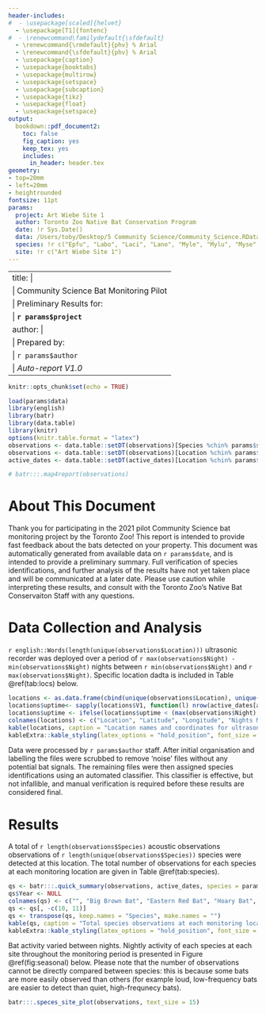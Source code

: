 ```yaml
---
header-includes:
#  - \usepackage[scaled]{helvet}
  - \usepackage[T1]{fontenc}
#  - \renewcommand\familydefault{\sfdefault}
  - \renewcommand{\rmdefault}{phv} % Arial
  - \renewcommand{\sfdefault}{phv} % Arial
  - \usepackage{caption}
  - \usepackage{booktabs}
  - \usepackage{multirow}
  - \usepackage{setspace}
  - \usepackage{subcaption}
  - \usepackage{tikz}
  - \usepackage{float}
  - \usepackage{setspace}
output:
  bookdown::pdf_document2: 
    toc: false
    fig_caption: yes
    keep_tex: yes
    includes:
      in_header: header.tex
geometry:
- top=20mm
- left=20mm
- heightrounded
fontsize: 11pt
params:
  project: Art Wiebe Site 1
  author: Toronto Zoo Native Bat Conservation Program
  date: !r Sys.Date()
  data: /Users/toby/Desktop/5 Community Science/Community_Science.RData
  species: !r c("Epfu", "Labo", "Laci", "Lano", "Myle", "Mylu", "Myse", "Pesu")
  site: !r c("Art Wiebe Site 1")
---
```


---
title: |
    | Community Science Bat Monitoring Pilot
    | Preliminary Results for:
    | **`r params$project`**
author: |
    | Prepared by:
    | `r params$author`
    | *Auto-report V1.0*
---

```r
knitr::opts_chunk$set(echo = TRUE)
```

```r
load(params$data)
library(english)
library(batr)
library(data.table)
library(knitr)
options(knitr.table.format = "latex") 
observations <- data.table::setDT(observations)[Species %chin% params$species]
observations <- data.table::setDT(observations)[Location %chin% params$site]
active_dates <- data.table::setDT(active_dates)[Location %chin% params$site]
```

```r
# batr:::.map4report(observations)
```


# About This Document {-}

Thank you for participating in the 2021 pilot Community Science bat monitoring project by the Toronto Zoo! This report is intended to provide fast feedback about the bats detected on your property. This document was automatically generated from available data on `r params$date`, and is intended to provide a preliminary summary. Full verification of species identifications, and further analysis of the results have not yet taken place and will be communicated at a later date. Please use caution while interpreting these results, and consult with the Toronto Zoo's Native Bat Conservaiton Staff with any questions. 

# Data Collection and Analysis

`r english::Words(length(unique(observations$Location)))` ultrasonic recorder was deployed over a period of `r max(observations$Night) - min(observations$Night)` nights between `r min(observations$Night)` and `r max(observations$Night)`. Specific location dadta is included in Table \@ref(tab:locs) below.

```r
locations <- as.data.frame(cbind(unique(observations$Location), unique(observations$Latitude), unique(observations$Longitude)))
locations$uptime<- sapply(locations$V1, function(l) nrow(active_dates[active_dates$Location==l & active_dates$Log_Count > 0.5,]))
locations$uptime <- ifelse(locations$uptime < (max(observations$Night) - min(observations$Night)), locations$uptime, (max(observations$Night) - min(observations$Night)) )
colnames(locations) <- c("Location", "Latitude", "Longitude", "Nights Monitored")
kable(locations, caption = "Location names and coordinates for ultrasonic recorders included in these data.") %>% kableExtra::row_spec(0,bold=TRUE) %>%
kableExtra::kable_styling(latex_options = "hold_position", font_size = 10)
```

Data were processed by `r params$author` staff. After initial organisation and labelling the files were scrubbed to remove 'noise' files without any potential bat signals. The remaining files were then assigned species identifications using an automated classifier. This classifier is effective, but not infallible, and manual verification is required before these results are considered final. 

\newpage

# Results

A total of `r length(observations$Species)` acoustic observations observations of `r length(unique(observations$Species))` species were detected at this location. The total number of observations for each species at each monitoring location are given in Table \@ref(tab:species). 

```r
qs <- batr:::.quick_summary(observations, active_dates, species = params$species)
qs$Year <- NULL
colnames(qs) <- c("", "Big Brown Bat", "Eastern Red Bat", "Hoary Bat", "Silver-haired Bat", "Eastern Small-footed Myotis", "Little Brown Myotis", "Northern Myotis", "Tri-colored Bat", "Number of Nights Monitored")
qs <- qs[, -c(10, 11)]
qs <- transpose(qs, keep.names = "Species", make.names = "")
kable(qs, caption = "Total species observations at each monitoring location.") %>% kableExtra::row_spec(0,bold=TRUE) %>%
kableExtra::kable_styling(latex_options = "hold_position", font_size = 10)
```

Bat activity varied between nights. Nightly activity of each species at each site throughout the monitoring period is presented in Figure \@ref(fig:seasonal) below. Please note that the number of observations cannot be directly compared between species: this is because some bats are more easily observed than others (for example loud, low-frequency bats are easier to detect than quiet, high-frequnecy bats). 

```r
batr:::.speces_site_plot(observations, text_size = 15)
```
